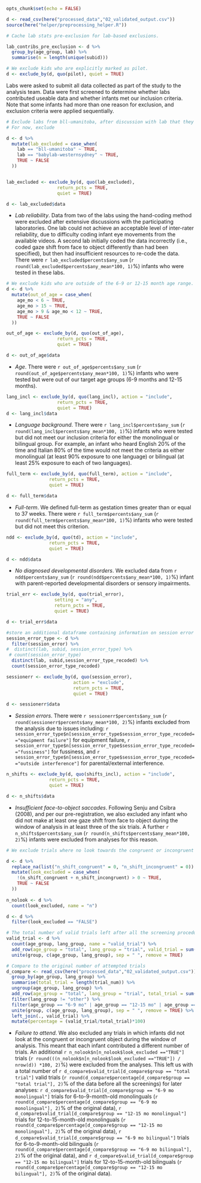 ```r
opts_chunk$set(echo = FALSE)
```

```r
d <- read_csv(here("processed_data","02_validated_output.csv"))
source(here("helper/preprocessing_helper.R"))
```

```r
# Cache lab stats pre-exclusion for lab-based exclusions. 

lab_contribs_pre_exclusion <- d %>%
  group_by(age_group, lab) %>%
  summarise(n = length(unique(subid)))
```

```r
# We exclude kids who are explicitly marked as pilot.
d <- exclude_by(d, quo(pilot), quiet = TRUE)
```


Labs were asked to submit all data collected as part of the study to the analysis team. Data were first screened to determine whether labs contributed useable data and whether infants met our inclusion criteria. Note that some infants had more than one reason for exclusion, and exclusion criteria were applied sequentially.

```r
# Exclude labs from bll-umanitoba, after discussion with lab that they could not reliably code their data
# For now, exclude

d <- d %>%
  mutate(lab_excluded = case_when(
    lab == "bll-umanitoba" ~ TRUE,
    lab == "babylab-westernsydney" ~ TRUE,
    TRUE ~ FALSE
  ))


lab_excluded <- exclude_by(d, quo(lab_excluded),
                   return_pcts = TRUE, 
                   quiet = TRUE)

d <- lab_excluded$data


```

* *Lab reliability*. Data from two of the labs using the hand-coding method were excluded after extensive discussions with the participating laboratories. One lab could not achieve an acceptable level of inter-rater reliability, due to difficulty coding infant eye movements from the available videos. A second lab initially coded the data incorrectly (i.e., coded gaze shift from face to object differently than had been specified), but then had insufficient resources to re-code the data. There were `r lab_excluded$percents$any_sum` (`r round(lab_excluded$percents$any_mean*100, 1)`%) infants who were tested in these labs.

```r
# We exclude kids who are outside of the 6-9 or 12-15 month age range. 
d <- d %>%
  mutate(out_of_age = case_when(
    age_mo < 6 ~ TRUE,
    age_mo > 15 ~ TRUE,
    age_mo > 9 & age_mo < 12 ~ TRUE,
    TRUE ~ FALSE
  ))

out_of_age <- exclude_by(d, quo(out_of_age),
                   return_pcts = TRUE, 
                   quiet = TRUE)

d <- out_of_age$data
```

* *Age*. There were `r out_of_age$percents$any_sum` (`r round(out_of_age$percents$any_mean*100, 1)`%) infants who were tested but were out of our target age groups (6-9 months and 12-15 months).

```r

lang_incl <- exclude_by(d, quo(lang_incl), action = "include", 
                   return_pcts = TRUE, 
                   quiet = TRUE)
d <- lang_incl$data
```

* *Language background*. There were `r lang_incl$percents$any_sum` (`r round(lang_incl$percents$any_mean*100, 1)`%) infants who were tested but did not meet our inclusion criteria for either the monolingual or bilingual group.  For example, an infant who heard English 20% of the time and Italian 80% of the time would not meet the criteria as either monolingual (at least 90% exposure to one language) or bilingual (at least 25% exposure to each of two languages).


```r
full_term <- exclude_by(d, quo(full_term), action = "include", 
                return_pcts = TRUE, 
                quiet = TRUE)

d <- full_term$data
```

* *Full-term*. We defined full-term as gestation times greater than or equal to 37 weeks. There were `r full_term$percents$any_sum` (`r round(full_term$percents$any_mean*100, 1)`%) infants who were tested but did not meet this criterion.

```r
ndd <- exclude_by(d, quo(td), action = "include", 
                return_pcts = TRUE, 
                quiet = TRUE)

d <- ndd$data
```

* *No diagnosed developmental disorders*. We excluded data from `r ndd$percents$any_sum` (`r round(ndd$percents$any_mean*100, 1)`%) infant with parent-reported developmental disorders or sensory impairments.

```r
trial_err <- exclude_by(d, quo(trial_error), 
                  setting = "any", 
                  return_pcts = TRUE, 
                  quiet = TRUE)

d <- trial_err$data
```


```r
#store an additional dataframe containing information on session error types
session_error_type <- d %>%
  filter(session_error) %>%
#  distinct(lab, subid, session_error_type) %>%
 # count(session_error_type)
  distinct(lab, subid,session_error_type_recoded) %>%
  count(session_error_type_recoded)

sessionerr <- exclude_by(d, quo(session_error),
                         action = "exclude",
                         return_pcts = TRUE,
                         quiet = TRUE)

d <- sessionerr$data
```

* *Session errors*. There were `r sessionerr$percents$any_sum` (`r round(sessionerr$percents$any_mean*100, 2)`%) infants excluded from the analysis due to issues including: `r session_error_type$n[session_error_type$session_error_type_recoded=="equipment failure"]` for equipment failure, `r session_error_type$n[session_error_type$session_error_type_recoded=="fussiness"]` for fussiness, and `r session_error_type$n[session_error_type$session_error_type_recoded=="outside interference"]` for parental/external interference.

```r
n_shifts <- exclude_by(d, quo(shifts_incl), action = "include", 
                return_pcts = TRUE, 
                quiet = TRUE)

d <- n_shifts$data

```

* *Insufficient face-to-object saccades*. Following Senju and Csibra (2008), and per our pre-registration, we also excluded any infant who did not make at least one gaze shift from face to object during the window of analysis in at least three of the six trials.  A further `r n_shifts$percents$any_sum` (`r round(n_shifts$percents$any_mean*100, 2)`%) infants were excluded from analyses for this reason. 


```r

# We exclude trials where no look towards the congruent or incongruent object was made.

d <- d %>%
  replace_na(list("n_shift_congruent" = 0, "n_shift_incongruent" = 0)) %>%
  mutate(look_excluded = case_when(
    !(n_shift_congruent + n_shift_incongruent) > 0 ~ TRUE,
    TRUE ~ FALSE
  ))
  
n_nolook <- d %>%
  count(look_excluded, name = "n") 

d <- d %>%
  filter(look_excluded == "FALSE")

# The total number of valid trials left after all the screening procedures
valid_trial <- d %>%
  count(age_group, lang_group, name = "valid_trial") %>%
  add_row(age_group = "total", lang_group = "trial", valid_trial = sum(.$valid_trial)) %>%
  unite(group, c(age_group, lang_group), sep = " ", remove = TRUE)

# Compare to the original number of attempted trials
d_compare <- read_csv(here("processed_data","02_validated_output.csv")) %>%
  group_by(age_group, lang_group) %>%
  summarise(total_trial = length(trial_num)) %>%
  ungroup(age_group, lang_group) %>%
  add_row(age_group = "total", lang_group = "trial", total_trial = sum(.$total_trial)) %>%
  filter(lang_group != "other") %>%
  filter(age_group == "6-9 mo" | age_group == "12-15 mo" | age_group == "total") %>%
  unite(group, c(age_group, lang_group), sep = " ", remove = TRUE) %>%
  left_join(., valid_trial) %>%
  mutate(percentage = (valid_trial/total_trial)*100)

```

* *Failure to attend*. We also excluded any trials in which infants did not look at the congruent or incongruent object during the window of analysis. This meant that each infant contributed a different number of trials. An additional `r n_nolook$n[n_nolook$look_excluded =="TRUE"]` trials (`r round(((n_nolook$n[n_nolook$look_excluded =="TRUE"]) / nrow(d)) *100, 2)`%) were excluded from the analyses. This left us with a total number of `r d_compare$valid_trial[d_compare$group == "total trial"]` valid trials (`r round(d_compare$percentage[d_compare$group == "total trial"], 2)`% of the data before all the screenings) for later analyses: `r d_compare$valid_trial[d_compare$group == "6-9 mo monolingual"]` trials for 6-to-9-month-old monolinguals (`r round(d_compare$percentage[d_compare$group == "6-9 mo monolingual"], 2)`% of the original data), `r d_compare$valid_trial[d_compare$group == "12-15 mo monolingual"]` trials for 12-to-15-month-old monolinguals (`r round(d_compare$percentage[d_compare$group == "12-15 mo monolingual"], 2)`% of the original data), `r d_compare$valid_trial[d_compare$group == "6-9 mo bilingual"]` trials for 6-to-9-month-old bilinguals (`r round(d_compare$percentage[d_compare$group == "6-9 mo bilingual"], 2)`% of the original data), and `r d_compare$valid_trial[d_compare$group == "12-15 mo bilingual"]` trials for 12-to-15-month-old bilinguals (`r round(d_compare$percentage[d_compare$group == "12-15 mo bilingual"], 2)`% of the original data).